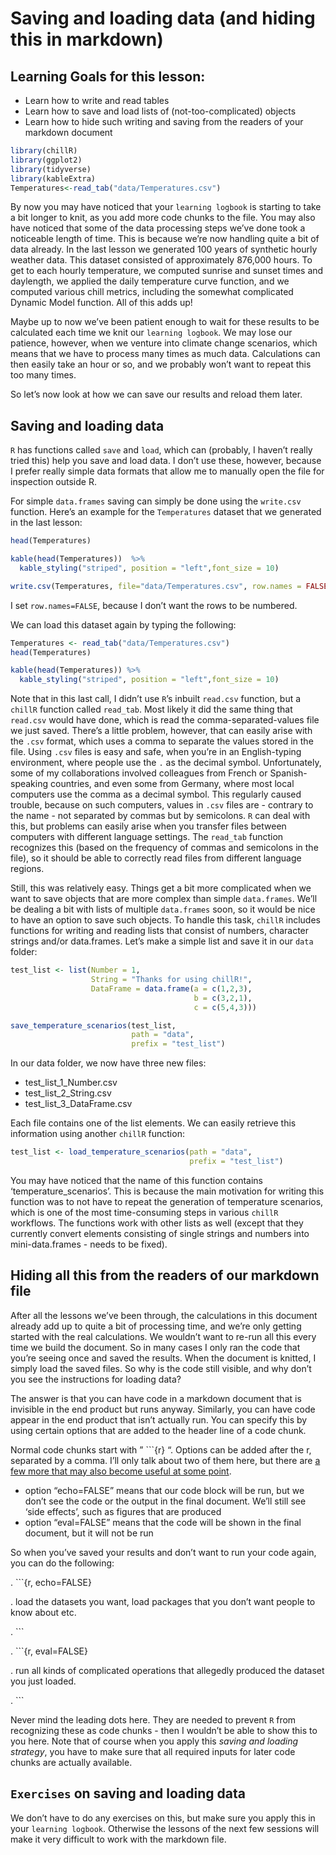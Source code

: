 # Saving and loading data (and hiding this in markdown)

## Learning Goals for this lesson:

- Learn how to write and read tables
- Learn how to save and load lists of (not-too-complicated) objects
- Learn how to hide such writing and saving from the readers of your markdown document

```r
library(chillR)
library(ggplot2)
library(tidyverse)
library(kableExtra)
Temperatures<-read_tab("data/Temperatures.csv")
```

By now you may have noticed that your `learning logbook` is starting to take a bit longer to knit, as you add more code chunks to the file. You may also have noticed that some of the data processing steps we've done took a noticeable length of time. This is because we're now handling quite a bit of data already. In the last lesson we generated 100 years of synthetic hourly weather data. This dataset consisted of approximately 876,000 hours. To get to each hourly temperature, we computed sunrise and sunset times and daylength, we applied the daily temperature curve function, and we computed various chill metrics, including the somewhat complicated Dynamic Model function. All of this adds up!

Maybe up to now we've been patient enough to wait for these results to be calculated each time we knit our `learning logbook`. We may lose our patience, however, when we venture into climate change scenarios, which means that we have to process many times as much data. Calculations can then easily take an hour or so, and we probably won't want to repeat this too many times.

So let's now look at how we can save our results and reload them later.

## Saving and loading data

`R` has functions called `save` and `load`, which can (probably, I haven't really tried this) help you save and load data. I don't use these, however, because I prefer really simple data formats that allow me to manually open the file for inspection outside R.

For simple `data.frames` saving can simply be done using the `write.csv` function. Here's an example for the `Temperatures` dataset that we generated in the last lesson:


```r
head(Temperatures)
```


```r
kable(head(Temperatures))  %>%
  kable_styling("striped", position = "left",font_size = 10)
```

```r
write.csv(Temperatures, file="data/Temperatures.csv", row.names = FALSE)
```

I set `row.names=FALSE`, because I don't want the rows to be numbered.

We can load this dataset again by typing the following:

```r
Temperatures <- read_tab("data/Temperatures.csv")
head(Temperatures)
```

```r
kable(head(Temperatures)) %>%
  kable_styling("striped", position = "left",font_size = 10)
```

Note that in this last call, I didn't use `R`'s inbuilt `read.csv` function, but a `chillR` function called `read_tab`. Most likely it did the same thing that `read.csv` would have done, which is read the comma-separated-values file we just saved. There's a little problem, however, that can easily arise with the `.csv` format, which uses a comma to separate the values stored in the file. Using `.csv` files is easy and safe, when you're in an English-typing environment, where people use the `.` as the decimal symbol. Unfortunately, some of my collaborations involved colleagues from French or Spanish-speaking countries, and even some from Germany, where most local computers use the comma as a decimal symbol. This regularly caused trouble, because on such computers, values in `.csv` files are - contrary to the name - not separated by commas but by semicolons. `R` can deal with this, but problems can easily arise when you transfer files between computers with different language settings. The `read_tab` function recognizes this (based on the frequency of commas and semicolons in the file), so it should be able to correctly read files from different language regions.

Still, this was relatively easy. Things get a bit more complicated when we want to save objects that are more complex than simple `data.frames`. We'll be dealing a bit with lists of multiple `data.frames` soon, so it would be nice to have an option to save such objects. To handle this task, `chillR` includes functions for writing and reading lists that consist of numbers, character strings and/or data.frames. Let's make a simple list and save it in our `data` folder:

```r
test_list <- list(Number = 1,
                  String = "Thanks for using chillR!",
                  DataFrame = data.frame(a = c(1,2,3),
                                         b = c(3,2,1),
                                         c = c(5,4,3)))

save_temperature_scenarios(test_list,
                           path = "data",
                           prefix = "test_list")

```

In our data folder, we now have three new files:

- test_list_1_Number.csv
- test_list_2_String.csv
- test_list_3_DataFrame.csv

Each file contains one of the list elements. We can easily retrieve this information using another `chillR` function:

```r
test_list <- load_temperature_scenarios(path = "data",
                                        prefix = "test_list")

```

You may have noticed that the name of this function contains 'temperature_scenarios'. This is because the main motivation for writing this function was to not have to repeat the generation of temperature scenarios, which is one of the most time-consuming steps in various `chillR` workflows. The functions work with other lists as well (except that they currently convert elements consisting of single strings and numbers into mini-data.frames - needs to be fixed).

## Hiding all this from the readers of our markdown file

After all the lessons we've been through, the calculations in this document already add up to quite a bit of processing time, and we're only getting started with the real calculations. We wouldn't want to re-run all this every time we build the document. So in many cases I only ran the code that you're seeing once and saved the results. When the document is knitted, I simply load the saved files. So why is the code still visible, and why don't you see the instructions for loading data?

The answer is that you can have code in a markdown document that is invisible in the end product but runs anyway. Similarly, you can have code appear in the end product that isn't actually run. You can specify this by using certain options that are added to the header line of a code chunk.

Normal code chunks start with " ```{r} ". Options can be added after the r, separated by a comma. I'll only talk about two of them here, but there are [a few more that may also become useful at some point](https://rmarkdown.rstudio.com/lesson-3.html).

- option "echo=FALSE" means that our code block will be run, but we don't see the code or the output in the final document. We'll still see 'side effects', such as figures that are produced
- option "eval=FALSE" means that the code will be shown in the final document, but it will not be run

So when you've saved your results and  don't want to run your code again, you can do the following:

. ```{r, echo=FALSE}
 
. load the datasets you want, load packages that you don't want people to know about etc.
 
. ```

. ```{r, eval=FALSE}
 
. run all kinds of complicated operations that allegedly produced the dataset you just loaded.
 
. ```

Never mind the leading dots here. They are needed to prevent `R` from recognizing these as code chunks - then I wouldn't be able to show this to you here. Note that of course when you apply this *saving and loading strategy*, you have to make sure that all required inputs for later code chunks are actually available.

## `Exercises` on saving and loading data {-#exercises_saveLoad}

We don't have to do any exercises on this, but make sure you apply this in your `learning logbook`. Otherwise the lessons of the next few sessions will make it very difficult to work with the markdown file.

